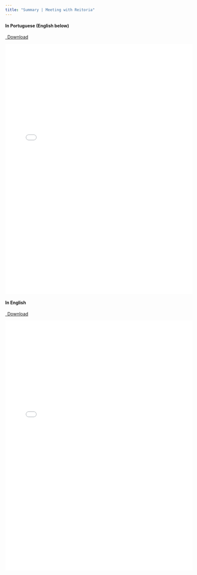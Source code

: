 ```yaml
---
title: "Summary | Meeting with Reitoria"
---
```


#### In Portuguese (English below)

```{=html}
<p class="text-left">
  <a class="btn btn-primary btn-lg doc-download" href="Acta reunião entre a reitoria_PT.pdf" target="_blank">
    <i class="fa-solid fa-file-arrow-down"></i>&ensp;Download
  </a>
</p>

<div class="embed-container">
  <iframe src="Acta reunião entre a reitoria_PT.pdf" style="border: 0.5px" width="600" height="800"></iframe>
</div>
```

#### In English

```{=html}
<p class="text-left">
  <a class="btn btn-primary btn-lg doc-download" href="Acta reunião entre a reitoria_EN.pdf" target="_blank">
    <i class="fa-solid fa-file-arrow-down"></i>&ensp;Download
  </a>
</p>

<div class="embed-container">
  <iframe src="Acta reunião entre a reitoria_EN.pdf" style="border: 0.5px" width="600" height="800"></iframe>
</div>
```